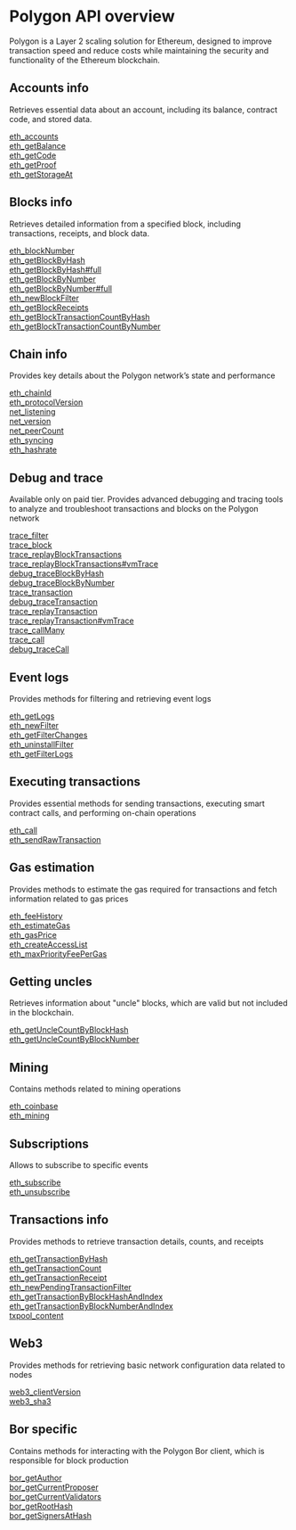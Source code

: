 # Polygon API overview

Polygon is a Layer 2 scaling solution for Ethereum, designed to improve transaction speed and reduce costs while maintaining the security and functionality of the Ethereum blockchain.

## Accounts info

Retrieves essential data about an account, including its balance, contract code, and stored data.

[eth_accounts](/polygon-api/accountinfo/eth_accounts) \
[eth_getBalance](/polygon-api/accountinfo/eth_getBalance) \
[eth_getCode](/polygon-api/accountinfo/eth_getCode) \
[eth_getProof](/polygon-api/accountinfo/eth_getProof) \
[eth_getStorageAt](/polygon-api/accountinfo/eth_getStorageAt)

## Blocks info

Retrieves detailed information from a specified  block, including transactions, receipts, and block data.

[eth_blockNumber](/polygon-api/blocksinfo/eth_blockNumber) \
[eth_getBlockByHash](/polygon-api/blocksinfo/eth_getBlockByHash) \
[eth_getBlockByHash#full](/polygon-api/blocksinfo/eth_getBlockByHashfull) \
[eth_getBlockByNumber](/polygon-api/blocksinfo/eth_getBlockByNumber) \
[eth_getBlockByNumber#full](/polygon-api/blocksinfo/eth_getBlockByNumberfull) \
[eth_newBlockFilter](/polygon-api/blocksinfo/eth_newBlockFilter) \
[eth_getBlockReceipts](/polygon-api/blocksinfo/eth_getBlockReceipts) \
[eth_getBlockTransactionCountByHash](/polygon-api/blocksinfo/eth_getBlockTransactionCountByHash) \
[eth_getBlockTransactionCountByNumber](/polygon-api/blocksinfo/eth_getBlockTransactionCountByNumber)

## Chain info

Provides key details about the Polygon network’s state and performance

[eth_chainId](/polygon-api/chaininfo/eth_chainId) \
[eth_protocolVersion](/polygon-api/chaininfo/eth_protocolVersion) \
[net_listening](/polygon-api/chaininfo/net_listening) \
[net_version](/polygon-api/chaininfo/net_version) \
[net_peerCount](/polygon-api/chaininfo/net_peerCount) \
[eth_syncing](/polygon-api/chaininfo/eth_syncing) \
[eth_hashrate](/polygon-api/chaininfo/eth_hashrate)

## Debug and trace

Available only on paid tier. Provides advanced debugging and tracing tools to analyze and troubleshoot transactions and blocks on the Polygon network

[trace_filter](/polygon-api/debugandtrace/trace_filter) \
[trace_block](/polygon-api/debugandtrace/trace_block) \
[trace_replayBlockTransactions](/polygon-api/debugandtrace/trace_replayBlockTransactions) \
[trace_replayBlockTransactions#vmTrace](/polygon-api/debugandtrace/trace_replayBlockTransactionsvmTrace) \
[debug_traceBlockByHash](/polygon-api/debugandtrace/debug_traceBlockByHash) \
[debug_traceBlockByNumber](/polygon-api/debugandtrace/debug_traceBlockByNumber) \
[trace_transaction](/polygon-api/debugandtrace/trace_transaction) \
[debug_traceTransaction](/polygon-api/debugandtrace/debug_traceTransaction) \
[trace_replayTransaction](/polygon-api/debugandtrace/trace_replayTransaction) \
[trace_replayTransaction#vmTrace](/polygon-api/debugandtrace/trace_replayTransactionvmTrace) \
[trace_callMany](/polygon-api/debugandtrace/trace_callMany) \
[trace_call](/polygon-api/debugandtrace/trace_call) \
[debug_traceCall](/polygon-api/debugandtrace/debug_traceCall)

## Event logs

Provides methods for filtering and retrieving event logs

[eth_getLogs](/polygon-api/eventlogs/eth_getLogs) \
[eth_newFilter](/polygon-api/eventlogs/eth_newFilter) \
[eth_getFilterChanges](/polygon-api/eventlogs/eth_getFilterChanges) \
[eth_uninstallFilter](/polygon-api/eventlogs/eth_uninstallFilter) \
[eth_getFilterLogs](/polygon-api/eventlogs/eth_getFilterLogs)

## Executing transactions

Provides essential methods for sending transactions, executing smart contract calls, and performing on-chain operations

[eth_call](/polygon-api/executingtransactions/eth_call) \
[eth_sendRawTransaction](/polygon-api/executingtransactions/eth_sendRawTransaction)

## Gas estimation

Provides methods to estimate the gas required for transactions and fetch information related to gas prices

[eth_feeHistory](/polygon-api/gasestimation/eth_feeHistory) \
[eth_estimateGas](/polygon-api/gasestimation/eth_estimateGas) \
[eth_gasPrice](/polygon-api/gasestimation/eth_gasPrice) \
[eth_createAccessList](/polygon-api/gasestimation/eth_createAccessList) \
[eth_maxPriorityFeePerGas](/polygon-api/gasestimation/eth_maxPriorityFeePerGas)

## Getting uncles

Retrieves information about "uncle" blocks, which are valid but not included in the blockchain.

[eth_getUncleCountByBlockHash](/polygon-api/gettinguncles/eth_getUncleCountByBlockHash) \
[eth_getUncleCountByBlockNumber](/polygon-api/gettinguncles/eth_getUncleCountByBlockNumber)

## Mining

Contains methods related to mining operations

[eth_coinbase](/polygon-api/mining/eth_coinbase) \
[eth_mining](/polygon-api/mining/eth_mining)

## Subscriptions

Allows to subscribe to specific events

[eth_subscribe](/polygon-api/subscriptions/eth_subscribe) \
[eth_unsubscribe](/polygon-api/subscriptions/eth_unsubscribe)

## Transactions info

Provides methods to retrieve transaction details, counts, and receipts

[eth_getTransactionByHash](/polygon-api/transactionsinfo/eth_getTransactionByHash) \
[eth_getTransactionCount](/polygon-api/transactionsinfo/eth_getTransactionCount) \
[eth_getTransactionReceipt](/polygon-api/transactionsinfo/eth_getTransactionReceipt) \
[eth_newPendingTransactionFilter](/polygon-api/transactionsinfo/eth_newPendingTransactionFilter) \
[eth_getTransactionByBlockHashAndIndex](/polygon-api/transactionsinfo/eth_getTransactionByBlockHashAndIndex) \
[eth_getTransactionByBlockNumberAndIndex](/polygon-api/transactionsinfo/eth_getTransactionByBlockNumberAndIndex) \
[txpool_content](/polygon-api/transactionsinfo/txpool_content)

## Web3

Provides methods for retrieving basic network configuration data related to nodes

[web3_clientVersion](/polygon-api/web3/web3_clientVersion) \
[web3_sha3](/polygon-api/web3/web3_sha3)

## Bor specific

Contains methods for interacting with the Polygon Bor client, which is responsible for block production

[bor_getAuthor](/polygon-api/borspecific/bor_getAuthor) \
[bor_getCurrentProposer](/polygon-api/borspecific/bor_getCurrentProposer) \
[bor_getCurrentValidators](/polygon-api/borspecific/bor_getCurrentValidatorsr) \
[bor_getRootHash](/polygon-api/borspecific/bor_getRootHash) \
[bor_getSignersAtHash](/polygon-api/borspecific/bor_getSignersAtHash)